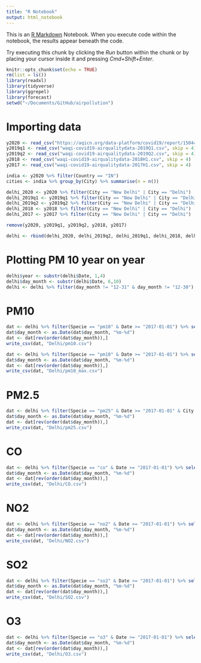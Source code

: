 ```yaml
---
title: "R Notebook"
output: html_notebook
---
```


This is an [R Markdown](http://rmarkdown.rstudio.com) Notebook. When you execute code within the notebook, the results appear beneath the code. 

Try executing this chunk by clicking the *Run* button within the chunk or by placing your cursor inside it and pressing *Cmd+Shift+Enter*. 

```r
knitr::opts_chunk$set(echo = TRUE)
rm(list = ls())
library(readxl)
library(tidyverse)
library(ggrepel)
library(forecast)
setwd("~/Documents/GitHub/airpollution")
```

# Importing data
```r
y2020 <- read_csv("https://aqicn.org/data-platform/covid19/report/15044-84747aaf/2020/waqi-covid-2020.csv", skip = 4)
y2019q1 <- read_csv("waqi-covid19-airqualitydata-2019Q1.csv", skip = 4)
y2019q2 <- read_csv("waqi-covid19-airqualitydata-2019Q2.csv", skip = 4)
y2018 <- read_csv("waqi-covid19-airqualitydata-2018H1.csv", skip = 4)
y2017 <- read_csv("waqi-covid19-airqualitydata-2017H1.csv", skip = 4)
```


```r
india <- y2020 %>% filter(Country == "IN")
cities <- india %>% group_by(City) %>% summarise(n = n())
```

```r
delhi_2020 <- y2020 %>% filter(City == "New Delhi" | City == "Delhi")
delhi_2019q1 <- y2019q1 %>% filter(City == "New Delhi" | City == "Delhi")
delhi_2019q2 <- y2019q2 %>% filter(City == "New Delhi" | City == "Delhi")
delhi_2018 <- y2018 %>% filter(City == "New Delhi" | City == "Delhi")
delhi_2017 <- y2017 %>% filter(City == "New Delhi" | City == "Delhi")
```

```r
remove(y2020, y2019q1, y2019q2, y2018, y2017)
```

```r
delhi <- rbind(delhi_2020, delhi_2019q2, delhi_2019q1, delhi_2018, delhi_2017)
```


# Plotting PM 10 year on year
```r
delhi$year <- substr(delhi$Date, 1,4)
delhi$day_month <- substr(delhi$Date, 6,10)
delhi <- delhi %>% filter(day_month != "12-31" & day_month != "12-30")
```

# PM10
```r
dat <- delhi %>% filter(Specie == "pm10" & Date >= "2017-01-01") %>% select(year, day_month, median) %>% pivot_wider(id_cols = "day_month", names_from = "year", names_prefix = "y", values_from = "median") 
dat$day_month <- as.Date(dat$day_month, "%m-%d")
dat <- dat[rev(order(dat$day_month)),]
write_csv(dat, "Delhi/pm10.csv")

dat <- delhi %>% filter(Specie == "pm10" & Date >= "2017-01-01") %>% select(year, day_month, max) %>% pivot_wider(id_cols = "day_month", names_from = "year", names_prefix = "max", values_from = "max") 
dat$day_month <- as.Date(dat$day_month, "%m-%d")
dat <- dat[rev(order(dat$day_month)),]
write_csv(dat, "Delhi/pm10_max.csv")
```

# PM2.5
```r
dat <- delhi %>% filter(Specie == "pm25" & Date >= "2017-01-01" & City == "Delhi") %>% select(year, day_month, median) %>% pivot_wider(id_cols = "day_month", names_from = "year", names_prefix = "y", values_from = "median") 
dat$day_month <- as.Date(dat$day_month, "%m-%d")
dat <- dat[rev(order(dat$day_month)),]
write_csv(dat, "Delhi/pm25.csv")
```

# CO
```r
dat <- delhi %>% filter(Specie == "co" & Date >= "2017-01-01") %>% select(year, day_month, median) %>% pivot_wider(id_cols = "day_month", names_from = "year", names_prefix = "y", values_from = "median") 
dat$day_month <- as.Date(dat$day_month, "%m-%d")
dat <- dat[rev(order(dat$day_month)),]
write_csv(dat, "Delhi/CO.csv")
```

# NO2
```r
dat <- delhi %>% filter(Specie == "no2" & Date >= "2017-01-01") %>% select(year, day_month, median) %>% pivot_wider(id_cols = "day_month", names_from = "year", names_prefix = "y", values_from = "median") 
dat$day_month <- as.Date(dat$day_month, "%m-%d")
dat <- dat[rev(order(dat$day_month)),]
write_csv(dat, "Delhi/NO2.csv")
```


# SO2
```r
dat <- delhi %>% filter(Specie == "so2" & Date >= "2017-01-01") %>% select(year, day_month, median) %>% pivot_wider(id_cols = "day_month", names_from = "year", names_prefix = "y", values_from = "median") 
dat$day_month <- as.Date(dat$day_month, "%m-%d")
dat <- dat[rev(order(dat$day_month)),]
write_csv(dat, "Delhi/SO2.csv")
```

# O3
```r
dat <- delhi %>% filter(Specie == "o3" & Date >= "2017-01-01") %>% select(year, day_month, median) %>% pivot_wider(id_cols = "day_month", names_from = "year", names_prefix = "y", values_from = "median") 
dat$day_month <- as.Date(dat$day_month, "%m-%d")
dat <- dat[rev(order(dat$day_month)),]
write_csv(dat, "Delhi/O3.csv")
```

